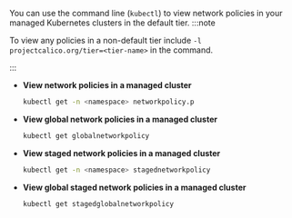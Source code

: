 You can use the command line (`kubectl`) to view network policies in your managed Kubernetes clusters in the default tier.
:::note

To view any policies in a non-default tier include `-l projectcalico.org/tier=<tier-name>` in the command.

:::

- **View network policies in a managed cluster**

  ```bash
  kubectl get -n <namespace> networkpolicy.p
  ```

- **View global network policies in a managed cluster**

  ```bash
  kubectl get globalnetworkpolicy
  ```

- **View staged network policies in a managed cluster**

  ```bash
  kubectl get -n <namespace> stagednetworkpolicy
  ```

- **View global staged network policies in a managed cluster**
  ```bash
  kubectl get stagedglobalnetworkpolicy
  ```
